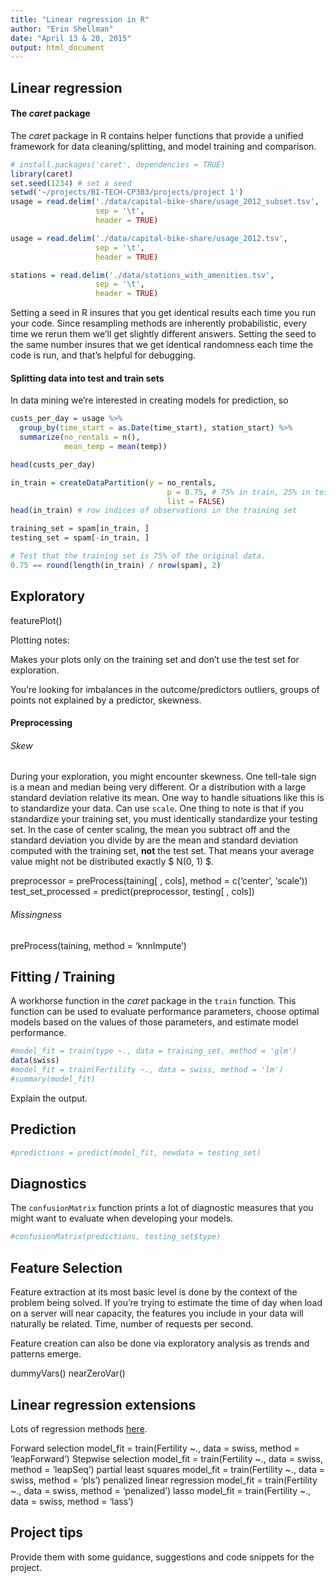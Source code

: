 ```yaml
---
title: "Linear regression in R"
author: "Erin Shellman"
date: "April 13 & 20, 2015"
output: html_document
---
```


## Linear regression 

#### The *caret* package

The *caret* package in R contains helper functions that provide a unified 
framework for data cleaning/splitting, and model training and comparison.  

```r
# install.packages('caret', dependencies = TRUE)
library(caret)
set.seed(1234) # set a seed
setwd('~/projects/BI-TECH-CP303/projects/project 1')
usage = read.delim('./data/capital-bike-share/usage_2012_subset.tsv',
                   sep = '\t',
                   header = TRUE)

usage = read.delim('./data/capital-bike-share/usage_2012.tsv',
                   sep = '\t',
                   header = TRUE)

stations = read.delim('./data/stations_with_amenities.tsv',
                   sep = '\t',
                   header = TRUE)
```

Setting a seed in R insures that you get identical results each time you run
your code. Since resampling methods are inherently probabilistic, every time we 
rerun them we'll get slightly different answers. Setting the seed to the same 
number insures that we get identical randomness each time the code is run, and
that's helpful for debugging.

#### Splitting data into test and train sets

In data mining we're interested in creating models for prediction, so 

```r
custs_per_day = usage %>% 
  group_by(time_start = as.Date(time_start), station_start) %>% 
  summarize(no_rentals = n(),
            mean_temp = mean(temp))

head(custs_per_day)

in_train = createDataPartition(y = no_rentals,
                                   p = 0.75, # 75% in train, 25% in test.
                                   list = FALSE)
head(in_train) # row indices of observations in the training set

training_set = spam[in_train, ]
testing_set = spam[-in_train, ]

# Test that the training set is 75% of the original data.
0.75 == round(length(in_train) / nrow(spam), 2)
```

## Exploratory

featurePlot()

Plotting notes:

Makes your plots only on the training set and don't use the test set for 
exploration.

You're looking for imbalances in the outcome/predictors
outliers, groups of points not explained by a predictor, skewness.

#### Preprocessing

###### Skew

During your exploration, you might encounter skewness.  One tell-tale sign is a 
mean and median being very different.  Or a distribution with a large standard
deviation relative its mean.  One way to handle situations like this is to 
standardize your data.  Can use `scale`.  One thing to note is that if you
standardize your training set, you must identically standardize your testing set.
In the case of center scaling, the mean you subtract off and the standard 
deviation you divide by are the mean and standard deviation computed with the
training set, **not** the test set.  That means your average value might not be
distributed exactly $ N(0, 1) $.

preprocessor = preProcess(taining[ , cols], method = c('center', 'scale'))
test_set_processed = predict(preprocessor, testing[ , cols])

###### Missingness

preProcess(taining, method = 'knnImpute')

## Fitting / Training

A workhorse function in the *caret* package in the `train` function.  This
function can be used to evaluate performance parameters, choose optimal models 
based on the values of those parameters, and estimate model performance.

```r
#model_fit = train(type ~., data = training_set, method = 'glm')
data(swiss)
#model_fit = train(Fertility ~., data = swiss, method = 'lm') 
#summary(model_fit)
```

Explain the output.

## Prediction

```r
#predictions = predict(model_fit, newdata = testing_set)

```

## Diagnostics

The `confusionMatrix` function prints a lot of diagnostic measures that you
might want to evaluate when developing your models.

```r
#confusionMatrix(predictions, testing_set$type)

```

## Feature Selection

Feature extraction at its most basic level is done by the context of the problem
being solved. If you're trying to estimate the time of day when load on a 
server will near capacity, the features you include in your data will naturally 
be related.  Time, number of requests per second.

Feature creation can also be done via exploratory analysis as trends and 
patterns emerge.

dummyVars()
nearZeroVar()

## Linear regression extensions

Lots of regression methods [here](http://topepo.github.io/caret/Linear_Regression.html).

Forward selection
model_fit = train(Fertility ~., data = swiss, method = 'leapForward') 
Stepwise selection
model_fit = train(Fertility ~., data = swiss, method = 'leapSeq') 
partial least squares
model_fit = train(Fertility ~., data = swiss, method = 'pls') 
penalized linear regression
model_fit = train(Fertility ~., data = swiss, method = 'penalized') 
lasso
model_fit = train(Fertility ~., data = swiss, method = 'lass') 

## Project tips

Provide them with some guidance, suggestions and code snippets for the project.